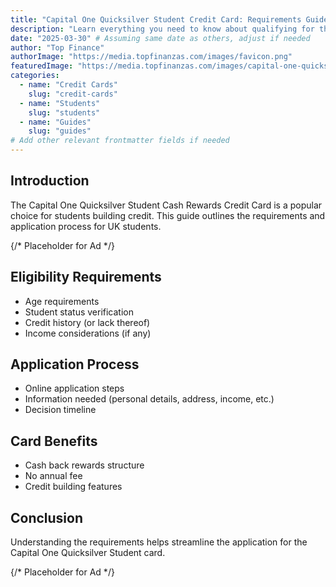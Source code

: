 ```yaml
---
title: "Capital One Quicksilver Student Credit Card: Requirements Guide"
description: "Learn everything you need to know about qualifying for the Capital One Quicksilver Student Credit Card, designed for UK students."
date: "2025-03-30" # Assuming same date as others, adjust if needed
author: "Top Finance"
authorImage: "https://media.topfinanzas.com/images/favicon.png"
featuredImage: "https://media.topfinanzas.com/images/capital-one-quicksilver.jpg"
categories:
  - name: "Credit Cards"
    slug: "credit-cards"
  - name: "Students"
    slug: "students"
  - name: "Guides"
    slug: "guides"
# Add other relevant frontmatter fields if needed
---
```



## Introduction

The Capital One Quicksilver Student Cash Rewards Credit Card is a popular choice for students building credit. This guide outlines the requirements and application process for UK students.

{/* Placeholder for Ad */}
<Ad id="placeholder_ad_1" />

## Eligibility Requirements

*   Age requirements
*   Student status verification
*   Credit history (or lack thereof)
*   Income considerations (if any)

## Application Process

*   Online application steps
*   Information needed (personal details, address, income, etc.)
*   Decision timeline

## Card Benefits

*   Cash back rewards structure
*   No annual fee
*   Credit building features

## Conclusion

Understanding the requirements helps streamline the application for the Capital One Quicksilver Student card.

{/* Placeholder for Ad */}
<Ad id="placeholder_ad_2" />
